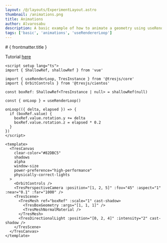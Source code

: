 ```yaml
---
layout: /@/layouts/ExperimentLayout.astro
thumbnail: /animations.png
title: Animations
author: Alvarosabu
description: A basic example of how to animate a geometry using useRendererLoop composable
tags: ['basic', 'animations', 'useRendererLoop']
---
```



<BasicAnimations client:only />

<TheInfo >
# { frontmatter.title }

Tutorial [here](https://tresjs.org/examples/basic-animations.html)

```vue
<script setup lang="ts">
import { ShallowRef, shallowRef } from 'vue'

import { useRenderLoop, TresInstance } from '@tresjs/core'
import { OrbitControls } from '@tresjs/cientos'

const boxRef: ShallowRef<TresInstance | null> = shallowRef(null)

const { onLoop } = useRenderLoop()

onLoop(({ delta, elapsed }) => {
  if (boxRef.value) {
    boxRef.value.rotation.y += delta
    boxRef.value.rotation.z = elapsed * 0.2
  }
})
</script>

<template>
  <TresCanvas
    clear-color="#82DBC5"
    shadows
    alpha
    window-size
    power-preference="high-performance"
    physically-correct-lights
  >
    <OrbitControls />
    <TresPerspectiveCamera :position="[1, 2, 5]" :fov="45" :aspect="1" :near="0.1" :far="1000" />
    <TresScene>
      <TresMesh ref="boxRef" :scale="1" cast-shadow>
        <TresBoxGeometry :args="[1, 1, 1]" />
        <TresMeshNormalMaterial />
      </TresMesh>
      <TresDirectionalLight :position="[0, 2, 4]" :intensity="2" cast-shadow />
    </TresScene>
  </TresCanvas>
</template>
```

</TheInfo>
